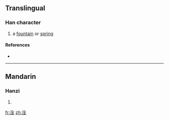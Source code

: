 ==Translingual==

===Han character===
{{Han char|rn=85|rad=水|as=06|sn=9|four=|canj=水人一土 (EOMG)}}

# a [[fountain]] or [[spring]]

====References====
* {{Han ref|kx=0621.080|dkj=17395|dj=1017.060|hdz=31612.030|uh=6D24|ud=27940}}

----

==Mandarin==

===Hanzi===
{{cmn-hanzi|pin=[[quán]] ([[quan2]])|wg=ch'üan<sup>2</sup>}}

# {{defn|Mandarin}}

[[fr:洤]]
[[zh:洤]]